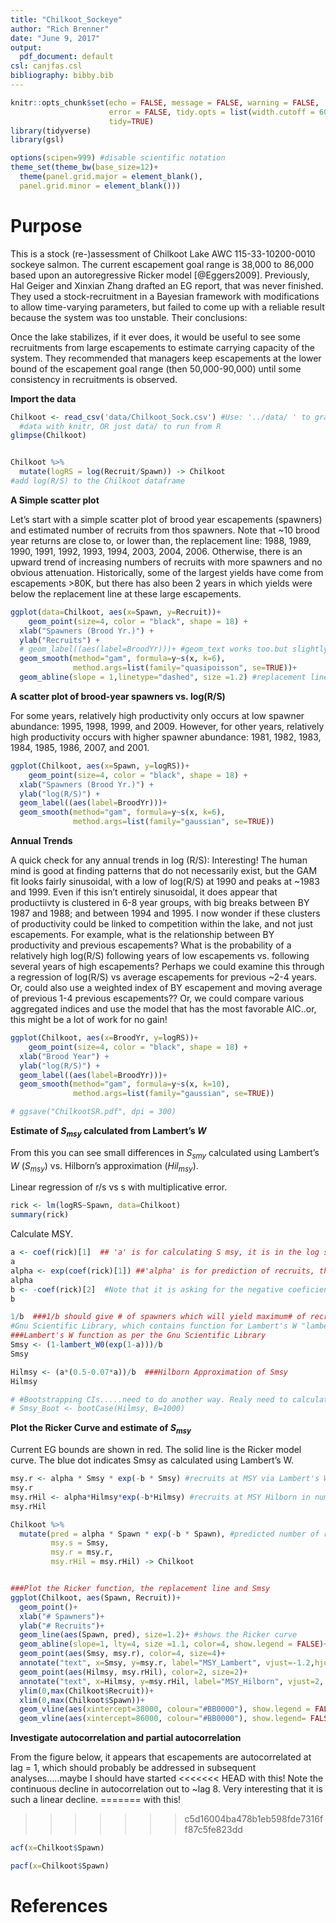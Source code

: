 ```yaml
---
title: "Chilkoot_Sockeye"
author: "Rich Brenner"
date: "June 9, 2017"
output:
  pdf_document: default
csl: canjfas.csl
bibliography: bibby.bib
---
```


```r
knitr::opts_chunk$set(echo = FALSE, message = FALSE, warning = FALSE, 
                      error = FALSE, tidy.opts = list(width.cutoff = 60), 
                      tidy=TRUE)
library(tidyverse)
library(gsl)

options(scipen=999) #disable scientific notation
theme_set(theme_bw(base_size=12)+ 
  theme(panel.grid.major = element_blank(),
  panel.grid.minor = element_blank()))
```

# Purpose
This is a stock (re-)assessment of Chilkoot Lake AWC 115-33-10200-0010 sockeye salmon. The current escapement goal range is 38,000 to 86,000 based upon an autoregressive Ricker model [@Eggers2009]. Previously, Hal Geiger and Xinxian Zhang drafted an EG report, that was never finished. They used a stock-recruitment in a Bayesian framework with modifications to allow time-varying parameters, but failed to come up with a reliable result because the system was too unstable. Their conclusions:

Once the lake stabilizes, if it ever does, it would be useful to see some recruitments from large escapements to estimate carrying capacity of the system. They recommended that managers keep escapements at the lower bound of the escapement goal range (then 50,000-90,000) until some consistency in recruitments is observed.

**Import the data**

```r
Chilkoot <- read_csv('data/Chilkoot_Sock.csv') #Use: '../data/ ' to grab 
  #data with knitr, OR just data/ to run from R
glimpse(Chilkoot)


Chilkoot %>% 
  mutate(logRS = log(Recruit/Spawn)) -> Chilkoot 
#add log(R/S) to the Chilkoot dataframe
```



**A Simple scatter plot**

Let's start with a simple scatter plot of brood year escapements (spawners) and estimated number of recruits from thos spawners. Note that ~10 brood year returns are close to, or lower than, the replacement line: 1988, 1989, 1990, 1991, 1992, 1993, 1994, 2003, 2004, 2006. Otherwise, there is an upward trend of increasing numbers of recruits with more spawners and no obvious attenuation. Historically, some of  the largest yields have come from escapements >80K, but there has also been 2 years in which yields were below the replacement line at these large escapements.

```r
ggplot(data=Chilkoot, aes(x=Spawn, y=Recruit))+
    geom_point(size=4, color = "black", shape = 18) +
  xlab("Spawners (Brood Yr.)") + 
  ylab("Recruits") +
  # geom_label((aes(label=BroodYr)))+ #geom_text works too.but slightly different.
  geom_smooth(method="gam", formula=y~s(x, k=6), 
              method.args=list(family="quasipoisson", se=TRUE))+
  geom_abline(slope = 1,linetype="dashed", size =1.2) #replacement line

```


**A scatter plot of brood-year spawners vs. log(R/S)**

For some years, relatively high productivity only occurs at low spawner abundance: 1995, 1998, 1999, and 2009. However, for other years, relatively high productivity occurs with higher spawner abundance: 1981, 1982, 1983, 1984, 1985, 1986, 2007, and 2001.

```r
ggplot(Chilkoot, aes(x=Spawn, y=logRS))+
    geom_point(size=4, color = "black", shape = 18) +
  xlab("Spawners (Brood Yr.)") + 
  ylab("log(R/S)") +
  geom_label((aes(label=BroodYr)))+ 
  geom_smooth(method="gam", formula=y~s(x, k=6), 
              method.args=list(family="gaussian", se=TRUE))
```



**Annual Trends**

A quick check for any annual trends in log (R/S): Interesting! The human mind is good at finding patterns that do not necessarily exist, but the GAM fit looks fairly sinusoidal, with a low of log(R/S) at 1990 and peaks at ~1983 and 1999. Even if this isn't entirely sinusoidal, it does appear that productiivty is clustered in 6-8 year groups, with big breaks between BY 1987 and 1988; and between 1994 and 1995. I now wonder if these clusters of productivity could be linked to competition within the lake, and not just escapements. For example, what is the relationship between BY productivity and previous escapements? What is the probability of a relatively high log(R/S) following years of low escapements vs. following several years of high escapements? Perhaps we could examine this through a regression of log(R/S) vs average escapements for previous ~2-4 years. Or, could also use a weighted index of BY escapement and moving average of previous 1-4 previous escapements?? Or, we could compare various aggregated indices and use the model that has the most favorable AIC..or, this might be a lot of work for no gain!

```r
ggplot(Chilkoot, aes(x=BroodYr, y=logRS))+
    geom_point(size=4, color = "black", shape = 18) +
  xlab("Brood Year") + 
  ylab("log(R/S)") +
  geom_label((aes(label=BroodYr)))+ 
  geom_smooth(method="gam", formula=y~s(x, k=10), 
              method.args=list(family="gaussian", se=TRUE))

# ggsave("ChilkootSR.pdf", dpi = 300)
```


**Estimate of *S~msy~* calculated from Lambert's *W***

From this you can see small differences in *S~smy~* calculated using Lambert's *W* (*S~msy~*) vs. Hilborn's approximation (*Hil~msy~*).

Linear regression of r/s vs s with multiplicative error.

```r
rick <- lm(logRS~Spawn, data=Chilkoot) 
summary(rick)
```

Calculate MSY.

```r
a <- coef(rick)[1]  ## 'a' is for calculating S msy, it is in the log space
a
alpha <- exp(coef(rick)[1]) ##'alpha' is for prediction of recruits, this takes it from a log space to numbers of fish.
alpha
b <- -coef(rick)[2]  #Note that it is asking for the negative coeficient of the ricker function.
b

1/b  ###1/b should give # of spawners which will yield maximum# of recruits.
#Gnu Scientific Library, which contains function for Lambert's W "lambert_w0"
###Lambert's W function as per the Gnu Scientific Library
Smsy <- (1-lambert_W0(exp(1-a)))/b 
Smsy

Hilmsy <- (a*(0.5-0.07*a))/b  ###Hilborn Approximation of Smsy
Hilmsy

# #Bootstrapping CIs.....need to do another way. Realy need to calculate CIs for Smsy and then for the resulting Rmsy
# Smsy_Boot <- bootCase(Hilmsy, B=1000)
```


**Plot the Ricker Curve and estimate of *S~msy~***

Current EG bounds are shown in red. The solid line is the Ricker model curve. The blue dot indicates Smsy as calculated using Lambert's W.

```r
msy.r <- alpha * Smsy * exp(-b * Smsy) #recruits at MSY via Lambert's W in numbers of fish (no longer log space)
msy.r
msy.rHil <- alpha*Hilmsy*exp(-b*Hilmsy) #recruits at MSY Hilborn in numbers of fish (no longer log space)
msy.rHil

Chilkoot %>% 
  mutate(pred = alpha * Spawn * exp(-b * Spawn), #predicted number of recruits at observed numbers of spawners
         msy.s = Smsy,
         msy.r = msy.r,
         msy.rHil = msy.rHil) -> Chilkoot


###Plot the Ricker function, the replacement line and Smsy
ggplot(Chilkoot, aes(Spawn, Recruit))+
  geom_point()+
  xlab("# Spawners")+
  ylab("# Recruits")+
  geom_line(aes(Spawn, pred), size=1.2)+ #shows the Ricker curve
  geom_abline(slope=1, lty=4, size =1.1, color=4, show.legend = FALSE)+ #the 1:1 line
  geom_point(aes(Smsy, msy.r), color=4, size=4)+
  annotate("text", x=Smsy, y=msy.r, label="MSY_Lambert", vjust=-1.2,hjust=-.1, color=4)+ #label 'Lambert' Smsy
  geom_point(aes(Hilmsy, msy.rHil), color=2, size=2)+
  annotate("text", x=Hilmsy, y=msy.rHil, label="MSY_Hilborn", vjust=2, hjust=.7, color=2)+ #label Hilborn Smsy
  ylim(0,max(Chilkoot$Recruit))+
  xlim(0,max(Chilkoot$Spawn))+
  geom_vline(aes(xintercept=38000, colour="#BB0000"), show.legend = FALSE)+
  geom_vline(aes(xintercept=86000, colour="#BB0000"), show.legend= FALSE)
```


**Investigate autocorrelation and partial autocorrelation**

From the figure below, it appears that escapements are autocorrelated at lag = 1, which
should probably be addressed in subsequent analyses.....maybe I should have started
<<<<<<< HEAD
with this! Note the continuous decline in autocorrelation out to ~lag 8. Very interesting that it 
is such a linear decline.
=======
with this!

>>>>>>> c5d16004ba478b1eb598fde7316ff87c5fe823dd
```r
acf(x=Chilkoot$Spawn)

pacf(x=Chilkoot$Spawn)
```

# References
\setlength{\parindent}{-0.2in}
\setlength{\leftskip}{0.2in}
\setlength{\parskip}{8pt}
\noindent


